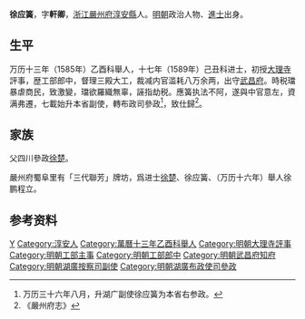 '''徐应簧'''，字'''軒卿'''，[[浙江|浙江]][[嚴州府|嚴州府]][[淳安縣|淳安縣]]人。[[明朝|明朝]]政治人物、[[進士|進士]]出身。

== 生平 ==
万历十三年（1585年）乙酉科舉人，十七年（1589年）己丑科进士，初授[[大理寺|大理寺]]評事，歴工部郎中，督理三殿大工，裁减内官滥耗八万余两，出守[[武昌府|武昌府]]。時税璫暴虐商民，致激變，璫欲羅織無辜，誣指劫税。應簧执法不阿，遂與中官意左，資满弗遷，七載始升本省副使，轉布政司參政<ref>万历三十六年八月，升湖广副使徐应簧为本省右参政。</ref>，致仕歸<ref>《嚴州府志》</ref>。

== 家族 ==
父四川參政[[徐楚|徐楚]]。

嚴州府蜀阜里有「三代聯芳」牌坊，爲进士[[徐楚|徐楚]]、徐应簧、（万历十六年）舉人徐鹏程立。

== 参考资料 ==
{{reflist}}

{{萬曆十七年己丑科殿試金榜}}

{{Authority control}}

{{DEFAULTSORT:Xu徐}}
[[Category:徐姓|Y]]
[[Category:淳安人|Category:淳安人]]
[[Category:萬曆十三年乙酉科舉人|Category:萬曆十三年乙酉科舉人]]
[[Category:明朝大理寺評事|Category:明朝大理寺評事]]
[[Category:明朝工部主事|Category:明朝工部主事]]
[[Category:明朝工部郎中|Category:明朝工部郎中]]
[[Category:明朝武昌府知府|Category:明朝武昌府知府]]
[[Category:明朝湖廣按察司副使|Category:明朝湖廣按察司副使]]
[[Category:明朝湖廣布政使司參政|Category:明朝湖廣布政使司參政]]


{{明朝人物小作品}}